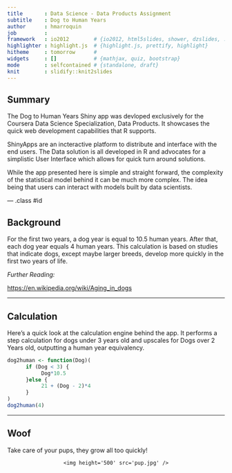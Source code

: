 ```yaml
---
title       : Data Science - Data Products Assignment
subtitle    : Dog to Human Years
author      : hmarroquin
job         : 
framework   : io2012        # {io2012, html5slides, shower, dzslides, ...}
highlighter : highlight.js  # {highlight.js, prettify, highlight}
hitheme     : tomorrow      # 
widgets     : []            # {mathjax, quiz, bootstrap}
mode        : selfcontained # {standalone, draft}
knit        : slidify::knit2slides
---
```


## Summary

The Dog to Human Years Shiny app was devloped exclusively for the Coursera Data Science Specialization, Data Products. It showcases the quick web development capabilities that R supports.

ShinyApps are an incteractive platform to distribute and interface with the end users.  The Data solution is all developed in R and advocates for a simplistic User Interface which allows for quick turn around solutions.

While the app presented here is simple and straight forward, the complexity of the statistical model behind it can be much more complex. The idea being that users can interact with models built by data scientists. 





--- .class #id 

## Background

For the first two years, a dog year is equal to 10.5 human years. After that, each dog year equals 4 human years. This calculation is based on studies that indicate dogs, except maybe larger breeds, develop more quickly in the first two years of life.

_Further Reading:_

[https://en.wikipedia.org/wiki/Aging_in_dogs](https://en.wikipedia.org/wiki/Aging_in_dogs)


---

## Calculation

Here's a quick look at the calculation engine behind the app. It performs a step calculation for dogs under 3 years old and upscales for Dogs over 2 Years old, outputting a human year equivalency.

```r
dog2human <- function(Dog)(
      if (Dog < 3) {
           Dog*10.5
      }else {
           21 + (Dog - 2)*4
      }
)
dog2human(4)
```

---

## Woof

Take care of your pups, they grow all too quickly!

<div style='text-align: center;'>
    <img height='500' src='pup.jpg' />
</div>




